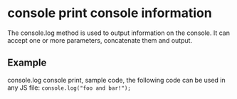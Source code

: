 # console print console information

The console.log method is used to output information on the console. It can accept one or more parameters, concatenate them and output.

## Example

console.log console print, sample code, the following code can be used in any JS file: `console.log("foo and bar!");`

<Div style={{ display: "flex", justifyContent: "right" }}>

   <Link type="next" title="Log" link="Manual/JS API/Log"></Link>
</Div>
